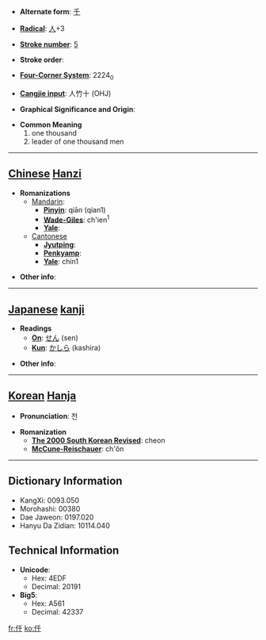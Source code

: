 * '''Alternate form''': [[千]]

* '''[[Wiktionary:Chinese radical index| Radical]]''': [[Wiktionary:Chinese radical index 人|人]]+3

* '''[[Wiktionary:Chinese total strokes index|Stroke number]]''': [[Wiktionary:Chinese total strokes index 5|5]]

* '''Stroke order''': 

* '''[[Wiktionary:Chinese four corner index|Four-Corner System]]''': 2224<sub>0</sub>

* '''[[Wiktionary:Chinese Cangjie index|Cangjie input]]''': 人竹十 (OHJ)

* '''Graphical Significance and Origin''': 

* '''Common Meaning'''
*#one thousand
*# leader of one thousand men


----

== [[Chinese]] [[Hanzi]] ==

* '''Romanizations'''
** [[Mandarin]]:
*** '''[[Pinyin]]''': qiān (qian1)
*** '''[[Wade-Giles]]''': ch'ien<sup>1</sup>
*** '''[[Yale]]''': 
**[[Cantonese]]
***'''[[Jyutping]]''':
***'''[[Penkyamp]]''': 
***'''[[Yale]]''': chin1

* '''Other info''': 

----

== [[Japanese]] [[kanji]] ==

* '''Readings'''
** '''[[On]]''': [[せん]] (sen)
** '''[[Kun]]''': [[かしら]] (kashira)

* '''Other info''':  

----

== [[Korean]] [[Hanja]] ==

* '''Pronunciation''': 천

* '''Romanization'''
** '''[[The 2000 South Korean Revised Romanization|The 2000 South Korean Revised]]''': cheon
** '''[[McCune-Reischauer]]''': ch'ŏn

----

== Dictionary Information ==

* KangXi: 0093.050
* Morohashi: 00380
* Dae Jaweon: 0197.020
* Hanyu Da Zidian: 10114.040

== Technical Information ==

* '''Unicode''':
** Hex: 4EDF
** Decimal: 20191
* '''Big5''':
** Hex: A561
** Decimal: 42337

[[fr:仟]]
[[ko:仟]]